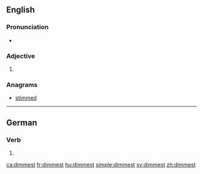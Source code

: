==English==

===Pronunciation===
* {{IPA|/ˈdɪmɪst/|lang=en}}

===Adjective===
{{head|en|adjective superlative form}}

# {{en-superlative of|dim}}

===Anagrams===
* [[stimmed#English|stimmed]]

----

==German==

===Verb===
{{head|de|verb form}}

# {{de-verb form of|dimmen|2|s|k1}}

[[ca:dimmest]]
[[fr:dimmest]]
[[hu:dimmest]]
[[simple:dimmest]]
[[sv:dimmest]]
[[zh:dimmest]]